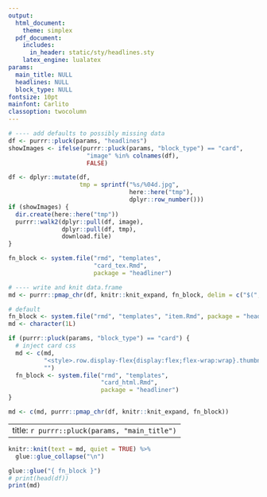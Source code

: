 ```yaml
---
output: 
  html_document:
    theme: simplex
  pdf_document:
    includes:
      in_header: static/sty/headlines.sty
    latex_engine: lualatex
params:
  main_title: NULL
  headlines: NULL
  block_type: NULL
fontsize: 10pt
mainfont: Carlito 
classoption: twocolumn
---
```


```r
# ---- add defaults to possibly missing data
df <- purrr::pluck(params, "headlines")
showImages <- ifelse(purrr::pluck(params, "block_type") == "card",
                      "image" %in% colnames(df),
                      FALSE)

df <- dplyr::mutate(df,
                    tmp = sprintf("%s/%04d.jpg",
                                  here::here("tmp"),
                                  dplyr::row_number()))
if (showImages) {
  dir.create(here::here("tmp"))
  purrr::walk2(dplyr::pull(df, image),
               dplyr::pull(df, tmp),
               download.file)
}

```


```r
fn_block <- system.file("rmd", "templates", 
                        "card_tex.Rmd", 
                        package = "headliner")

# ---- write and knit data.frame
md <- purrr::pmap_chr(df, knitr::knit_expand, fn_block, delim = c("$(", ")"))
```

```r
# default
fn_block <- system.file("rmd", "templates", "item.Rmd", package = "headliner")
md <- character(1L)

if (purrr::pluck(params, "block_type") == "card") {
  # inject card css
  md <- c(md,
          "<style>.row.display-flex{display:flex;flex-wrap:wrap}.thumbnail{height:95%}.thumbnail{display:flex;flex-direction:column}</style>", 
          "")
  fn_block <- system.file("rmd", "templates", 
                          "card_html.Rmd", 
                          package = "headliner")
}

md <- c(md, purrr::pmap_chr(df, knitr::knit_expand, fn_block))
```

---
title: `r purrr::pluck(params, "main_title")`
---

```r
knitr::knit(text = md, quiet = TRUE) %>% 
  glue::glue_collapse("\n")
```

```r
glue::glue("{ fn_block }")
# print(head(df))
print(md)
```

